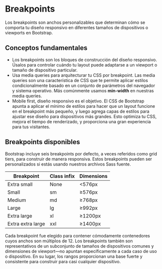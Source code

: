 
<Meta title="Layout/Breakpoint" />

# Breakpoints

Los breakpoints son anchos personalizables que determinan cómo se comporta tu diseño responsivo en diferentes tamaños de dispositivos o viewports en Bootstrap.

## Conceptos fundamentales

- Los breakpoints son los bloques de construcción del diseño responsivo. Úsalos para controlar cuándo tu layout puede adaptarse a un viewport o tamaño de dispositivo particular.
- Usa media queries para arquitecturar tu CSS por breakpoint. Las media queries son una característica de CSS que te permite aplicar estilos condicionalmente basado en un conjunto de parámetros del navegador y sistema operativo. Más comúnmente usamos **min-width** en nuestras media queries.
- Mobile first, diseño responsivo es el objetivo. El CSS de Bootstrap apunta a aplicar el mínimo de estilos para hacer que un layout funcione en el breakpoint más pequeño, y luego agrega capas de estilos para ajustar ese diseño para dispositivos más grandes. Esto optimiza tu CSS, mejora el tiempo de renderizado, y proporciona una gran experiencia para tus visitantes.

## Breakpoints disponibles

Bootstrap incluye seis breakpoints por defecto, a veces referidos como grid tiers, para construir de manera responsiva. Estos breakpoints pueden ser personalizados si estás usando nuestros archivos Sass fuente.

<table>
  <thead>
    <tr>
      <th>Breakpoint</th>
      <th>Class infix</th>
      <th>Dimensions</th>
    </tr>
  </thead>
  <tbody>
    <tr>
      <td>Extra small</td>
      <td>None</td>
      <td>&lt;576px</td>
    </tr>
    <tr>
      <td>Small</td>
      <td>sm</td>
      <td>≥576px</td>
    </tr>
    <tr>
      <td>Medium</td>
      <td>md</td>
      <td>≥768px</td>
    </tr>
    <tr>
      <td>Large</td>
      <td>lg</td>
      <td>≥992px</td>
    </tr>
    <tr>
      <td>Extra large</td>
      <td>xl</td>
      <td>≥1200px</td>
    </tr>
    <tr>
      <td>Extra extra large</td>
      <td>xxl</td>
      <td>≥1400px</td>
    </tr>
  </tbody>
</table>

Cada breakpoint fue elegido para contener cómodamente contenedores cuyos anchos son múltiplos de 12. Los breakpoints también son representativos de un subconjunto de tamaños de dispositivos comunes y dimensiones de viewport—no apuntan específicamente a cada caso de uso o dispositivo. En su lugar, los rangos proporcionan una base fuerte y consistente para construir para casi cualquier dispositivo. 